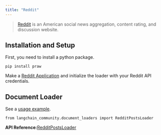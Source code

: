 ```yaml
---
title: "Reddit"
---
```


> [Reddit](https://www.reddit.com) is an American social news aggregation, content rating, and discussion website.

## Installation and Setup

First, you need to install a python package.

```
pip install praw
```

Make a [Reddit Application](https://www.reddit.com/prefs/apps/) and initialize the loader with your Reddit API credentials.

## Document Loader

See a [usage example](/oss/integrations/document_loaders/reddit).

```
from langchain_community.document_loaders import RedditPostsLoader
```

**API Reference:**[RedditPostsLoader](https://python.langchain.com/api_reference/community/document_loaders/langchain_community.document_loaders.reddit.RedditPostsLoader.html)
